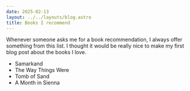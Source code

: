 ```yaml
---
date: 2025-02-13
layout: ../../layouts/blog.astro
title: Books I recommend
---
```

Whenever someone asks me for a book recommendation, I always offer something from this list. I thought it would be really nice to make my first blog post about the books I love.

- Samarkand
- The Way Things Were
- Tomb of Sand
- A Month in Sienna